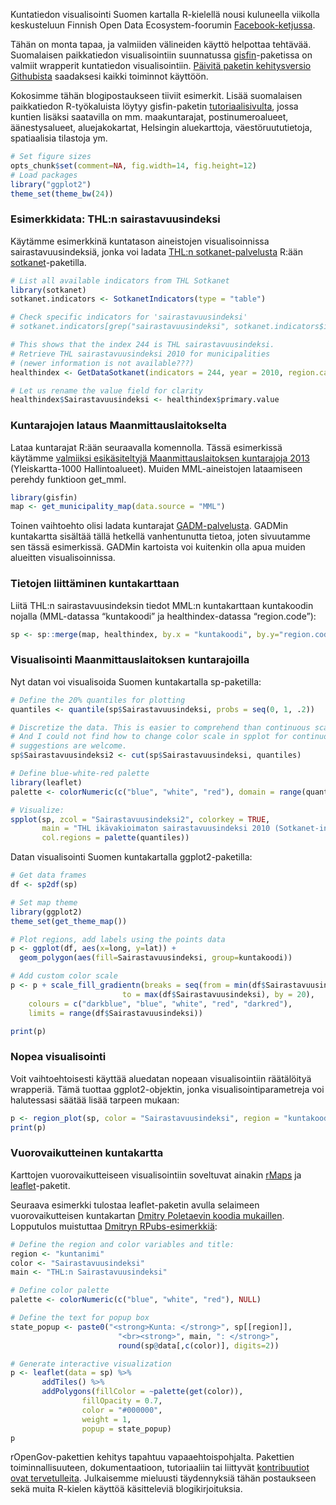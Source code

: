 

Kuntatiedon visualisointi Suomen kartalla R-kielellä nousi kuluneella viikolla keskusteluun Finnish Open Data Ecosystem-foorumin [Facebook-ketjussa](https://www.facebook.com/groups/fi.okfn/permalink/10153486329250628/).

Tähän on monta tapaa, ja valmiiden välineiden käyttö helpottaa tehtävää. Suomalaisen paikkatiedon visualisointiin suunnatussa [gisfin](https://github.com/rOpenGov/gisfin)-paketissa on valmiit wrapperit kuntatiedon visualisointiin. [Päivitä paketin kehitysversio Githubista](https://github.com/rOpenGov/gisfin/blob/master/vignettes/gisfin_tutorial.md) saadaksesi kaikki toiminnot käyttöön.

Kokosimme tähän blogipostaukseen tiiviit esimerkit. Lisää suomalaisen paikkatiedon R-työkaluista löytyy gisfin-paketin [tutoriaalisivulta](https://github.com/rOpenGov/gisfin/blob/master/vignettes/gisfin_tutorial.md), jossa kuntien lisäksi saatavilla on mm. maakuntarajat, postinumeroalueet, äänestysalueet, aluejakokartat, Helsingin aluekarttoja, väestöruututietoja, spatiaalisia tilastoja ym. 


```r
# Set figure sizes
opts_chunk$set(comment=NA, fig.width=14, fig.height=12)
# Load packages
library("ggplot2")
theme_set(theme_bw(24))
```

### Esimerkkidata: THL:n sairastavuusindeksi

Käytämme esimerkkinä kuntatason aineistojen visualisoinnissa
sairastavuusindeksiä, jonka voi ladata [THL:n
sotkanet-palvelusta](http://www.sotkanet.fi/sotkanet/fi/index) R:ään
[sotkanet](https://github.com/rOpenGov/sotkanet)-paketilla.

```r
# List all available indicators from THL Sotkanet
library(sotkanet) 
sotkanet.indicators <- SotkanetIndicators(type = "table")

# Check specific indicators for 'sairastavuusindeksi'
# sotkanet.indicators[grep("sairastavuusindeksi", sotkanet.indicators$indicator.title.fi),]

# This shows that the index 244 is THL sairastavuusindeksi.
# Retrieve THL sairastavuusindeksi 2010 for municipalities
# (newer information is not available???)
healthindex <- GetDataSotkanet(indicators = 244, year = 2010, region.category = "KUNTA")

# Let us rename the value field for clarity
healthindex$Sairastavuusindeksi <- healthindex$primary.value
```


### Kuntarajojen lataus Maanmittauslaitokselta

Lataa kuntarajat R:ään seuraavalla komennolla. Tässä esimerkissä käytämme [valmiiksi esikäsiteltyjä Maanmittauslaitoksen kuntarajoja 2013](https://github.com/avoindata/mml) (Yleiskartta-1000 Hallintoalueet). Muiden MML-aineistojen lataamiseen perehdy funktioon get_mml.

```r
library(gisfin)
map <- get_municipality_map(data.source = "MML")
```

Toinen vaihtoehto olisi ladata kuntarajat [GADM-palvelusta](http://gadm.org/country). GADMin kuntakartta sisältää tällä hetkellä vanhentunutta tietoa, joten sivuutamme sen tässä esimerkissä. GADMin kartoista voi kuitenkin olla apua muiden alueitten visualisoinnissa.


### Tietojen liittäminen kuntakarttaan


Liitä THL:n sairastavuusindeksin tiedot MML:n kuntakarttaan
kuntakoodin nojalla (MML-datassa "kuntakoodi" ja healthindex-datassa
"region.code"):

```r
sp <- sp::merge(map, healthindex, by.x = "kuntakoodi", by.y="region.code")
```


### Visualisointi Maanmittauslaitoksen kuntarajoilla

Nyt datan voi visualisoida Suomen kuntakartalla sp-paketilla:

```r
# Define the 20% quantiles for plotting
quantiles <- quantile(sp$Sairastavuusindeksi, probs = seq(0, 1, .2))

# Discretize the data. This is easier to comprehend than continuous scale.
# And I could not find how to change color scale in spplot for continuous scale -
# suggestions are welcome.
sp$Sairastavuusindeksi2 <- cut(sp$Sairastavuusindeksi, quantiles)

# Define blue-white-red palette 
library(leaflet)
palette <- colorNumeric(c("blue", "white", "red"), domain = range(quantiles), na.color = "black")

# Visualize:
spplot(sp, zcol = "Sairastavuusindeksi2", colorkey = TRUE,
	   main = "THL ikävakioimaton sairastavuusindeksi 2010 (Sotkanet-indeksi 244)",
	   col.regions = palette(quantiles))
```


Datan visualisointi Suomen kuntakartalla ggplot2-paketilla:

```r
# Get data frames
df <- sp2df(sp)

# Set map theme
library(ggplot2)
theme_set(get_theme_map())

# Plot regions, add labels using the points data
p <- ggplot(df, aes(x=long, y=lat)) + 
  geom_polygon(aes(fill=Sairastavuusindeksi, group=kuntakoodi)) 

# Add custom color scale
p <- p + scale_fill_gradientn(breaks = seq(from = min(df$Sairastavuusindeksi),
       	 			     to = max(df$Sairastavuusindeksi), by = 20),
	colours = c("darkblue", "blue", "white", "red", "darkred"),
	limits = range(df$Sairastavuusindeksi))

print(p)
```


### Nopea visualisointi

Voit vaihtoehtoisesti käyttää aluedatan nopeaan visualisointiin räätälöityä wrapperiä. Tämä tuottaa ggplot2-objektin, jonka visualisointiparametreja voi halutessasi säätää lisää tarpeen mukaan:

```r
p <- region_plot(sp, color = "Sairastavuusindeksi", region = "kuntakoodi")
print(p)
```

### Vuorovaikutteinen kuntakartta

Karttojen vuorovaikutteiseen visualisointiin soveltuvat ainakin [rMaps](http://rmaps.github.io/) ja [leaflet](https://rstudio.github.io/leaflet/)-paketit.

Seuraava esimerkki tulostaa leaflet-paketin avulla selaimeen vuorovaikutteisen kuntakartan [Dmitry Poletaevin koodia mukaillen](https://github.com/finKeva/DataKuntakartalle/blob/master/dataKuntakartalle.r). Lopputulos muistuttaa [Dmitryn RPubs-esimerkkiä](http://rpubs.com/welxo88/kela_tth_IvsIIsuhde):

```r
# Define the region and color variables and title:
region <- "kuntanimi"
color <- "Sairastavuusindeksi"
main <- "THL:n Sairastavuusindeksi"

# Define color palette
palette <- colorNumeric(c("blue", "white", "red"), NULL)

# Define the text for popup box
state_popup <- paste0("<strong>Kunta: </strong>", sp[[region]], 
                        "<br><strong>", main, ": </strong>", 
                        round(sp@data[,c(color)], digits=2))

# Generate interactive visualization
p <- leaflet(data = sp) %>%
       addTiles() %>% 
       addPolygons(fillColor = ~palette(get(color)), 
                fillOpacity = 0.7, 
                color = "#000000", 
                weight = 1,
                popup = state_popup)
p		
```  


rOpenGov-pakettien kehitys tapahtuu vapaaehtoispohjalta. Pakettien toiminnallisuuteen, dokumentaatioon, tutoriaaliin tai liittyvät [kontribuutiot ovat tervetulleita](https://github.com/rOpenGov/gisfin). Julkaisemme mieluusti täydennyksiä tähän postaukseen sekä muita R-kielen käyttöä käsitteleviä blogikirjoituksia.

